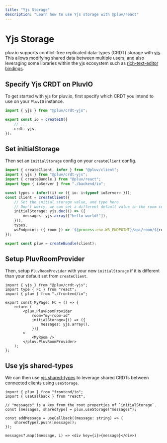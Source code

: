 ```yaml
---
title: "Yjs Storage"
description: "Learn how to use Yjs storage with @pluv/react"
---
```


# Yjs Storage

pluv.io supports conflict-free replicated data-types (CRDT) storage with [yjs](https://yjs.dev). This allows modifying shared data between multiple users, and also leveraging some libraries within the yjs ecosystem such as [rich-text-editor bindings](https://docs.yjs.dev/ecosystem/editor-bindings).

## Specify Yjs CRDT on PluvIO

To get started with yjs for pluv.io, first specify which CRDT you intend to use on your `PluvIO` instance.

```ts
import { yjs } from "@pluv/crdt-yjs";

export const io = createIO({
    // ...
    crdt: yjs,
});
```

## Set initialStorage

Then set an `initialStorage` config on your `createClient` config.

```ts
import { createClient, infer } from "@pluv/client";
import { yjs } from "@pluv/crdt-yjs";
import { createBundle } from "@pluv/react";
import type { ioServer } from "./backend/io";

const types = infer((i) => ({ io: i<typeof ioServer> }));
const client = createClient({
    // Set the initial storage value, and type here
    // Don't worry, we can set a different default value in the room component
    initialStorage: yjs.doc(() => ({
        messages: yjs.array(["hello world!"]),
    })),
    types,
    wsEndpoint: ({ room }) => `${process.env.WS_ENDPOINT}/api/room/${room}`,
});

export const pluv = createBundle(client);
```

## Setup PluvRoomProvider

Then, setup `PluvRoomProvider` with your new `initialStorage` if it is different than your default set from `createClient`.

```tsx
import { yjs } from "@pluv/crdt-yjs";
import type { FC } from "react";
import { pluv } from "./frontend/io";

export const MyPage: FC = () => {
    return (
        <pluv.PluvRoomProvider
            room="my-room-id"
            initialStorage={() => ({
                messages: yjs.array(),
            })}
        >
            <MyRoom />
        </pluv.PluvRoomProvider>
    );
};
```

## Use yjs shared-types

We can then use [yjs shared-types](https://docs.yjs.dev/getting-started/working-with-shared-types) to leverage shared CRDTs between connected clients using `useStorage`.

```tsx
import { pluv } from "frontend/io";
import { useCallback } from "react";

// "messages" is a key from the root properties of `initialStorage`.
const [messages, sharedType] = pluv.useStorage("messages");

const addMessage = useCallback((message: string) => {
    sharedType?.push([message]);
});

messages?.map((message, i) => <div key={i}>{message}</div>)
```
